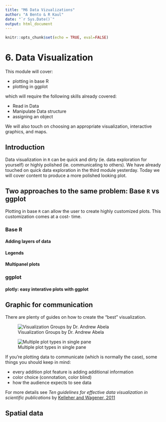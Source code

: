 ```yaml
---
title: "M6 Data Vizualizations"
author: "A Bento & R Kaul"
date: "`r Sys.Date()`"
output: html_document
---
```


```r
knitr::opts_chunk$set(echo = TRUE, eval=FALSE)
```



# 6. Data Visualization

This module will cover: 

  - plotting in base R
  - plotting in ggplot
  
which will require the following skills already covered:

  - Read in Data
  - Manipulate Data structure 
  - assigning an object

We will also touch on choosing an appropriate visualization, interactive graphics, and maps. 

## Introduction

Data visualization in `R` can be quick and dirty (ie. data exploration for yourself) or highly polished (ie. communicating to others). We have already touched on quick data exploration in the third module yesterday. Today we will cover content to produce a more polished looking plot. 


## Two approaches to the same problem: Base `R` vs ggplot

Plotting in base `R` can allow the user to create highly customized plots. This customization comes at a cost- time.  

### Base R

#### Adding layers of data

#### Legends

#### Multipanel plots

### ggplot

#### plotly: easy interative plots with ggplot

## Graphic for communication

There are plenty of guides on how to create the "best" visualization. 


![Visualization Groups by Dr. Andrew Abela](M6_fig.png)

![Multiple plot types in single pane](M6_mfig.png)

If you're plotting data to communicate (which is normally the case), some things you should keep in mind:

  - every addition plot feature is adding additional information
  - color choice (connotation, color blind)
  - how the audience expects to see data

For more details see <i>Ten guidelines for effective data visualization in scientific publications</i> by [Kelleher and Wagener, 2011](https://doi.org/10.1016/j.envsoft.2010.12.006)

## Spatial data


